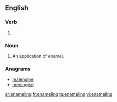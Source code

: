 ==English==

===Verb===
{{head|en}}

# {{present participle of|enamel|lang=en}}

===Noun===
{{en-noun}}

# An application of enamel.

===Anagrams===
* [[malengine#English|malengine]]
* [[meningeal#English|meningeal]]

[[ar:enameling]]
[[fr:enameling]]
[[ta:enameling]]
[[vi:enameling]]